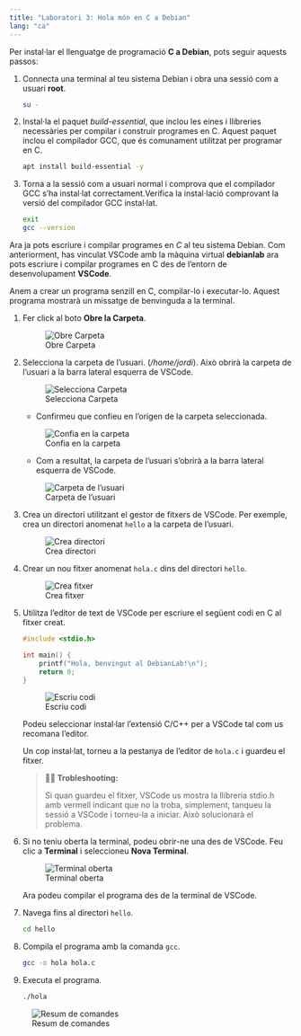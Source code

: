 ```yaml
---
title: "Laboratori 3: Hola món en C a Debian"
lang: "ca"
---
```


Per instal·lar el llenguatge de programació **C a Debian**, pots seguir aquests passos:

1. Connecta una terminal al teu sistema Debian i obra una sessió com a usuari **root**.

    ```sh
    su -
    ```

2. Instal·la el paquet *build-essential*, que inclou les eines i llibreries necessàries per compilar i construir programes en C. Aquest paquet inclou el compilador GCC, que és comunament utilitzat per programar en C.

    ```sh
    apt install build-essential -y
    ```

3. Torna a la sessió com a usuari normal i comprova que el compilador GCC s'ha instal·lat correctament.Verifica la instal·lació comprovant la versió del compilador GCC instal·lat.

    ```sh
    exit
    gcc --version
    ```

Ara ja pots escriure i compilar programes en *C* al teu sistema Debian. Com anteriorment, has vinculat VSCode amb la màquina virtual **debianlab** ara pots escriure i compilar programes en C des de l'entorn de desenvolupament **VSCode**.

Anem a crear un programa senzill en C, compilar-lo i executar-lo. Aquest programa mostrarà un missatge de benvinguda a la terminal.

1. Fer click al boto **Obre la Carpeta**.

    ![Obre Carpeta](../../figures/labs/01-introduction/lab01/vscode/open-folder.png)

2. Selecciona la carpeta de l'usuari. (*/home/jordi*). Això obrirà la carpeta de l'usuari a la barra lateral esquerra de VSCode.

    ![Selecciona Carpeta](../../figures/labs/01-introduction/lab01/vscode/select-folder.png)

   - Confirmeu que confieu en l'origen de la carpeta seleccionada.

    ![Confia en la carpeta](../../figures/labs/01-introduction/lab01/vscode/trust-folder.png)

   - Com a resultat, la carpeta de l'usuari s'obrirà a la barra lateral esquerra de VSCode.

    ![Carpeta de l'usuari](../../figures/labs/01-introduction/lab01/vscode/user-folder.png)

3. Crea un directori utilitzant el gestor de fitxers de VSCode. Per exemple, crea un directori anomenat `hello` a la carpeta de l'usuari.

    ![Crea directori](../../figures/labs/01-introduction/lab01/vscode/create-dir.png)

4. Crear un nou fitxer anomenat `hola.c` dins del directori `hello`.

    ![Crea fitxer](../../figures/labs/01-introduction/lab01/vscode/create-file.png)

5. Utilitza l'editor de text de VSCode per escriure el següent codi en C al fitxer creat.

    ```c
    #include <stdio.h>

    int main() {
        printf("Hola, benvingut al DebianLab!\n");
        return 0;
    }
    ```

    ![Escriu codi](../../figures/labs/01-introduction/lab01/vscode/write-code.png)

    Podeu seleccionar instal·lar l'extensió C/C++ per a VSCode tal com us recomana l'editor.

    Un cop instal·lat, torneu a la pestanya de l'editor de `hola.c` i guardeu el fitxer.

    > **😵‍💫 Trobleshooting:**
    >
    > Si quan guardeu el fitxer, VSCode us mostra la llibreria stdio.h amb vermell indicant que no la troba, simplement, tanqueu la sessió a VSCode i torneu-la a iniciar. Això solucionarà el problema.

6. Si no teniu oberta la terminal, podeu obrir-ne una des de VSCode. Feu clic a **Terminal** i seleccioneu **Nova Terminal**.

    ![Terminal oberta](../../figures/labs/01-introduction/lab01/vscode/terminal.png)

    Ara podeu compilar el programa des de la terminal de VSCode.

7. Navega fins al directori `hello`.

    ```sh
    cd hello
    ```

8. Compila el programa amb la comanda `gcc`.

    ```sh
    gcc -o hola hola.c
    ```

9. Executa el programa.

    ```sh
    ./hola
    ```

![Resum de comandes](../../figures/labs/01-introduction/lab01/vscode/commands.png)
